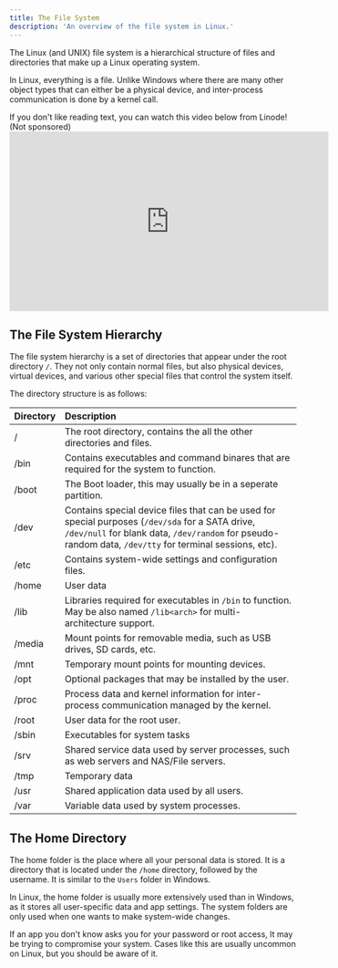 ```yaml
---
title: The File System
description: 'An overview of the file system in Linux.'
---
```


The Linux (and UNIX) file system is a hierarchical structure of files and directories that make up a Linux operating system.

In Linux, everything is a file. Unlike Windows where there are many other object types that can either be a physical device, and inter-process communication is done by a kernel call.

<Alert type="info">
<div>
    If you don't like reading text, you can watch this video below from Linode! (Not sponsored)
    <iframe width="560" height="315" src="https://www.youtube.com/embed/P0QZnAnsQ4c" title="YouTube video player" frameborder="0" allow="accelerometer; autoplay; clipboard-write; encrypted-media; gyroscope; picture-in-picture" allowfullscreen></iframe>
</div>
</Alert>

## The File System Hierarchy

The file system hierarchy is a set of directories that appear under the root directory `/`. They not only contain normal files, but also physical devices, virtual devices, and various other special files that control the system itself.

The directory structure is as follows:

| Directory | Description                                                                                                                                                                                                 |
| :-------- | :---------------------------------------------------------------------------------------------------------------------------------------------------------------------------------------------------------- |
| /         | The root directory, contains the all the other directories and files.                                                                                                                                       |
| /bin      | Contains executables and command binares that are required for the system to function.                                                                                                                      |
| /boot     | The Boot loader, this may usually be in a seperate partition.                                                                                                                                               |
| /dev      | Contains special device files that can be used for special purposes (`/dev/sda` for a SATA drive, `/dev/null` for blank data, `/dev/random` for pseudo-random data, `/dev/tty` for terminal sessions, etc). |
| /etc      | Contains system-wide settings and configuration files.                                                                                                                                                      |
| /home     | User data                                                                                                                                                                                                   |
| /lib      | Libraries required for executables in `/bin` to function. May be also named `/lib<arch>` for multi-architecture support.                                                                                    |
| /media    | Mount points for removable media, such as USB drives, SD cards, etc.                                                                                                                                        |
| /mnt      | Temporary mount points for mounting devices.                                                                                                                                                                |
| /opt      | Optional packages that may be installed by the user.                                                                                                                                                        |
| /proc     | Process data and kernel information for inter-process communication managed by the kernel.                                                                                                                  |
| /root     | User data for the root user.                                                                                                                                                                                |
| /sbin     | Executables for system tasks                                                                                                                                                                                |
| /srv      | Shared service data used by server processes, such as web servers and NAS/File servers.                                                                                                                     |
| /tmp      | Temporary data                                                                                                                                                                                              |
| /usr      | Shared application data used by all users.                                                                                                                                                                  |
| /var      | Variable data used by system processes.                                                                                                                                                               



## The Home Directory

The home folder is the place where all your personal data is stored. It is a directory that is located under the `/home` directory, followed by the username. It is similar to the `Users` folder in Windows.

In Linux, the home folder is usually more extensively used than in Windows, as it stores all user-specific data and app settings. The system folders are only used when one wants to make system-wide changes.

<Alert type="warning">
If an app you don't know asks you for your password or root access, It may be trying to compromise your system. Cases like this are usually uncommon on Linux, but you should be aware of it.
</Alert>



